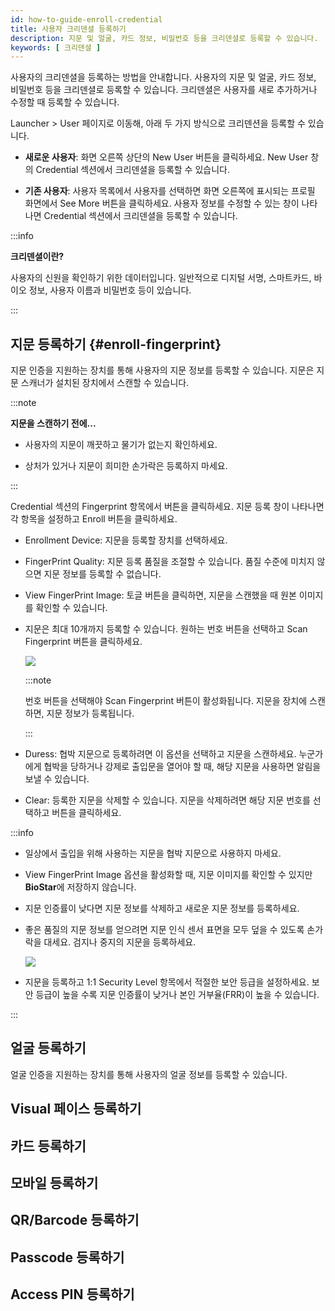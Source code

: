 ```yaml
---
id: how-to-guide-enroll-credential
title: 사용자 크리덴셜 등록하기
description: 지문 및 얼굴, 카드 정보, 비밀번호 등을 크리덴셜로 등록할 수 있습니다.
keywords: [ 크리덴셜 ]
---
```


사용자의 크리덴셜을 등록하는 방법을 안내합니다. 사용자의 지문 및 얼굴, 카드 정보, 비밀번호 등을 크리덴셜로 등록할 수 있습니다. 크리덴셜은 사용자를 새로 추가하거나 수정할 때 등록할 수 있습니다.

<Cmd>Launcher</Cmd> > <Cmd>User</Cmd> 페이지로 이동해, 아래 두 가지 방식으로 크리덴션을 등록할 수 있습니다.

* **새로운 사용자**: 화면 오른쪽 상단의 <Cmd>New User</Cmd> 버튼을 클릭하세요. New User 창의 Credential 섹션에서 크리덴셜을 등록할 수 있습니다.

* **기존 사용자**: 사용자 목록에서 사용자를 선택하면 화면 오른쪽에 표시되는 프로필 화면에서 See More 버튼을 클릭하세요. 사용자 정보를 수정할 수 있는 창이 나타나면 Credential 섹션에서 크리덴셜을 등록할 수 있습니다.

:::info

**크리덴셜이란?**

사용자의 신원을 확인하기 위한 데이터입니다. 일반적으로 디지털 서명, 스마트카드, 바이오 정보, 사용자 이름과 비밀번호 등이 있습니다.

:::

## 지문 등록하기 {#enroll-fingerprint}

지문 인증을 지원하는 장치를 통해 사용자의 지문 정보를 등록할 수 있습니다. 지문은 지문 스캐너가 설치된 장치에서 스캔할 수 있습니다.

:::note

**지문을 스캔하기 전에...**

* 사용자의 지문이 깨끗하고 물기가 없는지 확인하세요.

* 상처가 있거나 지문이 희미한 손가락은 등록하지 마세요.

:::

<Cmd>Credential</Cmd> 섹션의 Fingerprint 항목에서 <IcAdd/> 버튼을 클릭하세요. 지문 등록 창이 나타나면 각 항목을 설정하고 <Cmd>Enroll</Cmd> 버튼을 클릭하세요. 

* <Cmd>Enrollment Device</Cmd>: 지문을 등록할 장치를 선택하세요.

* <Cmd>FingerPrint Quality</Cmd>: 지문 등록 품질을 조절할 수 있습니다. 품질 수준에 미치지 않으면 지문 정보를 등록할 수 없습니다.

* <Cmd>View FingerPrint Image</Cmd>: 토글 버튼을 클릭하면, 지문을 스캔했을 때 원본 이미지를 확인할 수 있습니다.

* 지문은 최대 10개까지 등록할 수 있습니다. 원하는 번호 버튼을 선택하고 <Cmd>Scan Fingerprint</Cmd> 버튼을 클릭하세요.

  ![](/img/common/biostarx-enroll-fingerprint-count.png)

  :::note

  번호 버튼을 선택해야 <Cmd>Scan Fingerprint</Cmd> 버튼이 활성화됩니다. 지문을 장치에 스캔하면, 지문 정보가 등록됩니다.

  :::

* <Cmd>Duress</Cmd>: 협박 지문으로 등록하려면 이 옵션을 선택하고 지문을 스캔하세요. 누군가에게 협박을 당하거나 강제로 출입문을 열어야 할 때, 해당 지문을 사용하면 알림을 보낼 수 있습니다.

* <Cmd>Clear</Cmd>: 등록한 지문을 삭제할 수 있습니다. 지문을 삭제하려면 해당 지문 번호를 선택하고 버튼을 클릭하세요.

:::info

* 일상에서 출입을 위해 사용하는 지문을 협박 지문으로 사용하지 마세요.

* <Cmd>View FingerPrint Image</Cmd> 옵션을 활성화할 때, 지문 이미지를 확인할 수 있지만 **BioStar**에 저장하지 않습니다.

* 지문 인증률이 낮다면 지문 정보를 삭제하고 새로운 지문 정보를 등록하세요.

* 좋은 품질의 지문 정보를 얻으려면 지문 인식 센서 표면을 모두 덮을 수 있도록 손가락을 대세요. 검지나 중지의 지문을 등록하세요.

  ![](/img/common/biostarx-enroll-fingerprint-caution.png)

* 지문을 등록하고 <Cmd>1:1 Security Level</Cmd> 항목에서 적절한 보안 등급을 설정하세요. 보안 등급이 높을 수록 지문 인증률이 낮거나 본인 거부율(FRR)이 높을 수 있습니다.

:::


## 얼굴 등록하기

얼굴 인증을 지원하는 장치를 통해 사용자의 얼굴 정보를 등록할 수 있습니다.

## Visual 페이스 등록하기

## 카드 등록하기

## 모바일 등록하기

## QR/Barcode 등록하기

## Passcode 등록하기

## Access PIN 등록하기
